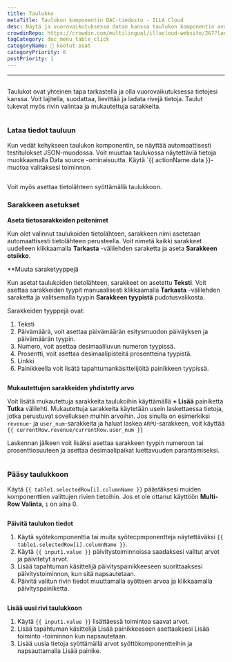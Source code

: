 ```yaml
---
title: Taulukko
metaTitle: Taulukon komponentin DAC-tiedosto - ILLA Cloud
desc: Näytä ja vuorovaikutuksessa datan kanssa taulukon komponentin avulla.
crowdinRepo: https://crowdin.com/multilingual/illacloud-website/267?languages=fi&filter=basic&value=0
tagCategory: doc_menu_table_click
categoryName: 🧬 kootut osat
categoryPriority: 6
postPriority: 1
---
```


* * *

## <h2 hidden>Taulukko</h2>

Taulukot ovat yhteinen tapa tarkastella ja olla vuorovaikutuksessa tietojesi kanssa. Voit lajitella, suodattaa, lievittää ja ladata rivejä tietoja. Taulut tukevat myös rivin valintaa ja mukautettuja sarakkeita.

<img
  src='https://cdn.illacloud.com/official-website/img/docs/assemble/table.png'
  alt=""
/>

### Lataa tiedot tauluun

Kun vedät kehykseen taulukon komponentin, se näyttää automaattisesti testitulokset JSON-muodossa. Voit muuttaa taulukossa näytettäviä tietoja muokkaamalla Data source -ominaisuutta. Käytä \`{{ actionName.data }}-muotoa valitaksesi toiminnon.

<img
  src='https://cdn.illacloud.com/official-website/img/docs/assemble/table1.png'
  alt=""
/>

Voit myös asettaa tietolähteen syöttämällä taulukkoon.

### Sarakkeen asetukset

**Aseta tietosarakkeiden peitenimet**

Kun olet valinnut taulukoiden tietolähteen, sarakkeen nimi asetetaan automaattisesti tietolähteen perusteella. Voit nimetä kaikki sarakkeet uudelleen klikkaamalla **Tarkasta** -välilehden saraketta ja aseta **Sarakkeen otsikko**.

\*\*Muuta saraketyyppejä

Kun asetat taulukoiden tietolähteen, sarakkeet on asetettu **Teksti**. Voit asettaa sarakkeiden tyypit manuaalisesti klikkaamalla **Tarkasta** -välilehden saraketta ja valitsemalla tyypin **Sarakkeen tyypistä** pudotusvalikosta.

Sarakkeiden tyyppejä ovat:

1.  Teksti
2.  Päivämäärä, voit asettaa päivämäärän esitysmuodon päiväyksen ja päivämäärän tyypin.
3.  Numero, voit asettaa desimaaliluvun numeron tyypissä.
4.  Prosentti, voit asettaa desimaalipisteitä prosentteina tyypistä.
5.  Linkki
6.  Painikkeella voit lisätä tapahtumankäsittelijöitä painikkeen tyypissä.

<img
  src='https://cdn.illacloud.com/official-website/img/docs/assemble/table2.png'
  alt=""
/>

**Mukautettujen sarakkeiden yhdistetty arvo**

Voit lisätä mukautettuja sarakkeita taulukoihin käyttämällä **+ Lisää** painiketta **Tutka** välilehti. Mukautettuja sarakkeita käytetään usein laskettaessa tietoja, jotka perustuvat sovelluksen muihin arvoihin. Jos sinulla on esimerkiksi `revenue`- ja `user_num`-sarakkeita ja haluat laskea `ARPU`-sarakkeen, voit käyttää `{{ currentRow.revenue/currentRow.user_num }}`

Laskennan jälkeen voit lisäksi asettaa sarakkeen tyypin numeroon tai prosenttiosuuteen ja asettaa desimaalipaikat luettavuuden parantamiseksi.

<img
  src='https://cdn.illacloud.com/official-website/img/docs/assemble/table3.png'
  alt=""
/>

### Pääsy taulukkoon

Käytä `{{ table1.selectedRow[i].columnName }}` päästäksesi muiden komponenttien valittujen rivien tietoihin. Jos et ole ottanut käyttöön **Multi-Row Valinta**, `i` on aina 0.

<img
  src='https://cdn.illacloud.com/official-website/img/docs/assemble/table4.png'
  alt=""
/>

**Päivitä taulukon tiedot**

1.  Käytä syötekomponenttia tai muita syötecpmponentteja näytettäväksi `{{ table1.selectedRow[i].columnName }}`.
2.  Käytä `{{ input1.value }}` päivitystoiminnoissa saadaksesi valitut arvot ja päivitetyt arvot.
3.  Lisää tapahtuman käsittelijä päivityspainikkeeseen suorittaaksesi päivitystoiminnon, kun sitä napsautetaan.
4.  Päivitä valitun rivin tiedot muuttamalla syötteen arvoa ja klikkaamalla päivityspainiketta.

<img
  src='https://cdn.illacloud.com/official-website/img/docs/assemble/table5.png'
  alt=""
/>

**Lisää uusi rivi taulukkoon**

1.  Käytä `{{ input1.value }}` lisättäessä toimintoa saavat arvot.
2.  Lisää tapahtuman käsittelijä Lisää painikkeeseen asettaaksesi Lisää toiminto -toiminnon kun napsautetaan.
3.  Lisää uusia tietoja syöttämällä arvot syöttökomponentteihin ja napsauttamalla Lisää painike.

<img
  src='https://cdn.illacloud.com/official-website/img/docs/assemble/table6.png'
  alt=""
/>
